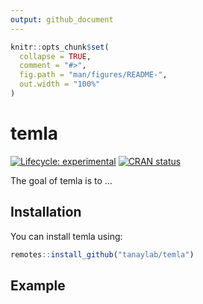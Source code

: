 ```yaml
---
output: github_document
---
```


<!-- README.md is generated from README.Rmd. Please edit that file -->

```r
knitr::opts_chunk$set(
  collapse = TRUE,
  comment = "#>",
  fig.path = "man/figures/README-",
  out.width = "100%"
)
```

# temla

<!-- badges: start -->
[![Lifecycle: experimental](https://img.shields.io/badge/lifecycle-experimental-orange.svg)](https://www.tidyverse.org/lifecycle/#experimental)
[![CRAN status](https://www.r-pkg.org/badges/version/temla)](https://CRAN.R-project.org/package=temla)
<!-- badges: end -->

The goal of temla is to ...

## Installation

You can install temla using:

``` r
remotes::install_github("tanaylab/temla")
```

## Example

